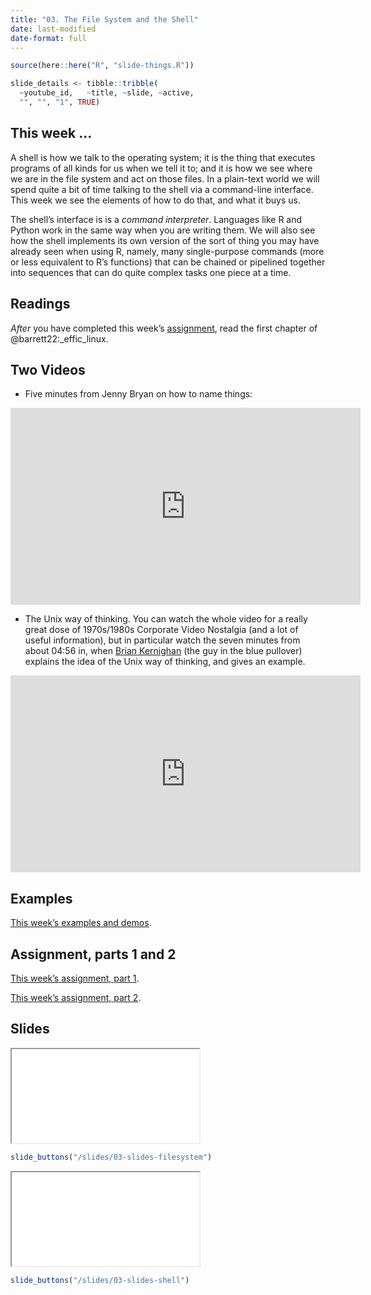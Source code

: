 ```yaml
---
title: "03. The File System and the Shell"
date: last-modified
date-format: full
---
```


```r
source(here::here("R", "slide-things.R"))

slide_details <- tibble::tribble(
  ~youtube_id,   ~title, ~slide, ~active,
  "", "", "1", TRUE)

```

## This week ...

A shell is how we talk to the operating system; it is the thing that executes programs of all kinds for us when we tell it to; and it is how we see where we are in the file system and act on those files. In a plain-text world we will spend quite a bit of time talking to the shell via a command-line interface. This week we see the elements of how to do that, and what it buys us.

The shell's interface is is a _command interpreter_. Languages like R and Python work in the same way when you are writing them. We will also see how the shell implements its own version of the sort of thing you may have already seen when using R, namely, many single-purpose commands (more or less equivalent to R's functions) that can be chained or pipelined together into sequences that can do quite complex tasks one piece at a time.

## Readings

_After_ you have completed this week's [assignment](/assignment/03-assignment-shell.qmd), read the first chapter of @barrett22:_effic_linux.


## Two Videos

- Five minutes from Jenny Bryan on how to name things:

<iframe width="560" height="315" src="https://www.youtube.com/embed/ES1LTlnpLMk?si=hP_4NHRcqGe3KYUo" title="YouTube video player" frameborder="0" allow="accelerometer; autoplay; clipboard-write; encrypted-media; gyroscope; picture-in-picture; web-share" allowfullscreen></iframe>

- The Unix way of thinking. You can watch the whole video for a really great dose of 1970s/1980s Corporate Video Nostalgia (and a lot of useful information), but in particular watch the seven minutes from about 04:56 in, when [Brian Kernighan](https://en.wikipedia.org/wiki/Brian_Kernighan) (the guy in the blue pullover) explains the idea of the Unix way of thinking, and gives an example.

<iframe width="560" height="315" src="https://www.youtube.com/embed/tc4ROCJYbm0?si=gVXYm4heKI5WoRQ-&amp;start=296" title="YouTube video player" frameborder="0" allow="accelerometer; autoplay; clipboard-write; encrypted-media; gyroscope; picture-in-picture; web-share" referrerpolicy="strict-origin-when-cross-origin" allowfullscreen></iframe>

## Examples

[This week's examples and demos](/example/03-example-shell.qmd).


## Assignment, parts 1 and 2

[This week's assignment, part 1](/assignment/03-assignment-shell.qmd).

[This week's assignment, part 2](/assignment/03-assignment-shell-2.qmd).

## Slides

```{=html}
<script type="application/javascript">

function resizeIFrameToFitContent( iFrame ) {

   iFrame.width  = document.getElementById("quarto-document-content").clientWidth;
   iFrame.height  = (document.getElementById("quarto-document-content").clientWidth * 0.5625)
}

window.addEventListener('DOMContentLoaded', function(e) {

    var iFrame = document.getElementById( 'quartoframe' );
    resizeIFrameToFitContent( iFrame );
    } );

</script>
<iframe class="slide-deck" id="quartoframe" src="../slides/03-slides-filesystem.html"></iframe>
```

```r
slide_buttons("/slides/03-slides-filesystem")
```


```{=html}
<iframe class="slide-deck" id="quartoframe" src="../slides/03-slides-shell.html"></iframe>
```

```r
slide_buttons("/slides/03-slides-shell")
```
